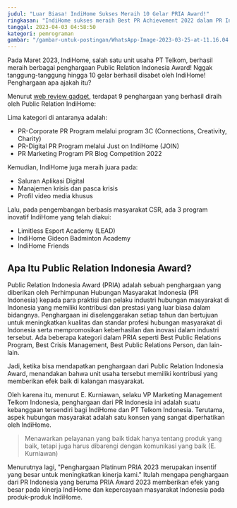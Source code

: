 ```yaml
---
judul: "Luar Biasa! IndiHome Sukses Meraih 10 Gelar PRIA Award!"
ringkasan: "IndiHome sukses meraih Best PR Achievement 2022 dalam PR Indonesia 2023 Public Relations Indonesia Awards"
tanggal: 2023-04-03 04:58:50
kategori: pemrograman
gambar: "/gambar-untuk-postingan/WhatsApp-Image-2023-03-25-at-11.16.04.jpeg"
---
```


Pada Maret 2023, IndiHome, salah satu unit usaha PT Telkom, berhasil meraih berbagai penghargaan Public Relation Indonesia Award! Nggak tanggung-tanggung hingga 10 gelar berhasil disabet oleh IndiHome! Penghargaan apa ajakah itu?

Menurut [web review gadget](https://www.pricebook.co.id/article/news/13060/10-gelar-pria-award-2023-buktikan-indihome-terbaik-dan-inovatif), terdapat 9 penghargaan yang berhasil diraih oleh Public Relation IndiHome:

Lima kategori di antaranya adalah:

- PR-Corporate PR Program melalui program 3C (Connections, Creativity, Charity)
- PR-Digital PR Program melalui Just on IndiHome (JOIN)
- PR Marketing Program PR Blog Competition 2022

Kemudian, IndiHome juga meraih juara pada:

- Saluran Aplikasi Digital
- Manajemen krisis dan pasca krisis
- Profil video media khusus

Lalu, pada pengembangan berbasis masyarakat CSR, ada 3 program inovatif IndiHome yang telah diakui:

- Limitless Esport Academy (LEAD)
- IndiHome Gideon Badminton Academy
- IndiHome Friends

## Apa Itu Public Relation Indonesia Award?

Public Relation Indonesia Award (PRIA) adalah sebuah penghargaan yang diberikan oleh Perhimpunan Hubungan Masyarakat Indonesia (PR Indonesia) kepada para praktisi dan pelaku industri hubungan masyarakat di Indonesia yang memiliki kontribusi dan prestasi yang luar biasa dalam bidangnya. Penghargaan ini diselenggarakan setiap tahun dan bertujuan untuk meningkatkan kualitas dan standar profesi hubungan masyarakat di Indonesia serta mempromosikan keberhasilan dan inovasi dalam industri tersebut. Ada beberapa kategori dalam PRIA seperti Best Public Relations Program, Best Crisis Management, Best Public Relations Person, dan lain-lain.

Jadi, ketika bisa mendapatkan penghargaan dari Public Relation Indonesia Award, menandakan bahwa unit usaha tersebut memiliki kontribusi yang memberikan efek baik di kalangan masyarakat.

Oleh karena itu, menurut E. Kurniawan, selaku VP Marketing Management Telkom Indonesia, penghargaan dari PR Indonesia ini adalah suatu kebanggaan tersendiri bagi IndiHome dan PT Telkom Indonesia. Terutama, aspek hubungan masyarakat adalah satu konsen yang sangat diperhatikan oleh IndiHome.

> Menawarkan pelayanan yang baik tidak hanya tentang produk yang baik, tetapi juga harus dibarengi dengan komunikasi yang baik (E. Kurniawan)

Menurutnya lagi, "Penghargaan Platinum PRIA 2023 merupakan insentif yang besar untuk meningkatkan kinerja kami." Itulah mengapa penghargaan dari PR Indonesia yang beruma PRIA Award 2023 memberikan efek yang besar pada kinerja IndiHome dan kepercayaan masyarakat Indonesia pada produk-produk IndiHome.
